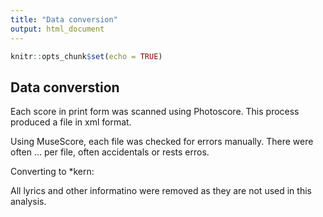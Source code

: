 ```yaml
---
title: "Data conversion"
output: html_document
---
```


```r
knitr::opts_chunk$set(echo = TRUE)
```

## Data converstion

Each score in print form was scanned using Photoscore. This process produced a file in xml format. 

Using MuseScore, each file was checked for errors manually. There were often ... per file, often accidentals or rests erros. 

Converting to *kern: 

All lyrics and other informatino were removed as they are not used in this analysis. 

